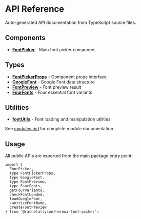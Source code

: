 # API Reference

Auto-generated API documentation from TypeScript source files.

## Components

- **[FontPicker](../interfaces/FontPickerProps.md)** - Main font picker component

## Types

- **[FontPickerProps](../interfaces/FontPickerProps.md)** - Component props interface
- **[GoogleFont](../interfaces/GoogleFont.md)** - Google Font data structure
- **[FontPreview](../interfaces/FontPreview.md)** - Font preview result
- **[FourFonts](../interfaces/FourFonts.md)** - Four essential font variants

## Utilities

- **[fontUtils](../modules.md)** - Font loading and manipulation utilities

See [modules.md](../modules.md) for complete module documentation.

## Usage

All public APIs are exported from the main package entry point:

```tsx
import {
  FontPicker,
  type FontPickerProps,
  type GoogleFont,
  type FontPreview,
  type FourFonts,
  getFourVariants,
  checkFontLoaded,
  loadGoogleFont,
  sanitizeFontName,
  createFontPreview
} from '@rachelallyson/heroui-font-picker';
```

